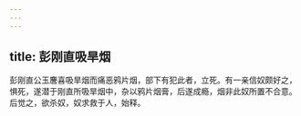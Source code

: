 ```yaml
---
---
---
```

title: 彭刚直吸旱烟
---



彭刚直公玉麐喜吸旱烟而痛恶鸦片烟，部下有犯此者，立死。有一亲信奴颇好之，惧死，遂潜于刚直所吸旱烟中，杂以鸦片烟膏，后遂成瘾，烟非此奴所置不合意。后觉之，欲杀奴，奴求救于人，始释。
